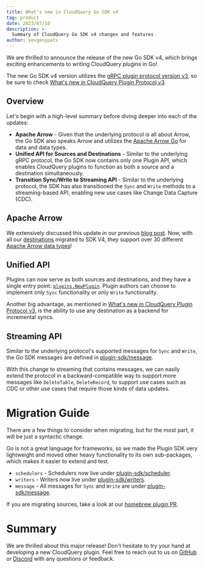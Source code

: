 ```yaml
---
title: What's new in CloudQuery Go SDK v4
tag: product
date: 2023/07/10
description: >-
  Summary of CloudQuery Go SDK v4 changes and features
author: yevgenypats
---
```



<BlogHeader/>

We are thrilled to announce the release of the new Go SDK v4, which brings exciting enhancements to writing CloudQuery plugins in Go!

The new Go SDK v4 version utilizes the [gRPC plugin protocol version v3](https://github.com/cloudquery/plugin-pb/blob/main/plugin/v3/plugin.proto), so be sure to check [What's new in CloudQuery Plugin Protocol v3](./proto-v3).

## Overview

Let's begin with a high-level summary before diving deeper into each of the updates:

- **Apache Arrow** - Given that the underlying protocol is all about Arrow, the Go SDK also speaks Arrow and utilizes the [Apache Arrow Go](https://github.com/apache/arrow/tree/main/go) for data and data types.
- **Unified API for Sources and Destinations** - Similar to the underlying gRPC protocol, the Go SDK now contains only one Plugin API, which enables CloudQuery plugins to function as both a source and a destination simultaneously.
- **Transition Sync/Write to Streaming API** - Similar to the underlying protocol, the SDK has also transitioned the `Sync` and `Write` methods to a streaming-based API, enabling new use cases like Change Data Capture (CDC).

## Apache Arrow

We extensively discussed this update in our previous [blog post](./adopting_apache_arrow_at_cloudquery). Now, with all our [destinations](../docs/plugins/destinations/overview) migrated to SDK V4, they support over 30 different [Apache Arrow data types](https://arrow.apache.org/docs/python/api/datatypes.html)!

## Unified API

Plugins can now serve as both sources and destinations, and they have a single entry point: [`plugins.NewPlugin`](https://github.com/cloudquery/plugin-sdk/tree/main/plugin). Plugin authors can choose to implement only `Sync` functionality or only `Write` functionality.

Another big advantage, as mentioned in [What's new in CloudQuery Plugin Protocol v3](./proto-v3), is the ability to use any destination as a backend for incremental syncs.

## Streaming API

Similar to the underlying protocol's supported messages for `Sync` and `Write`, the Go SDK messages are defined in [plugin-sdk/message](https://github.com/cloudquery/plugin-sdk/tree/main/message).

With this change to streaming that contains messages, we can easily extend the protocol in a backward-compatible way to support more messages like `DeleteTable`, `DeleteRecord`, to support use cases such as CDC or other use cases that require those kinds of data updates.

# Migration Guide

There are a few things to consider when migrating, but for the most part, it will be just a syntactic change.

Go is not a great language for frameworks, so we made the Plugin SDK very lightweight and moved other heavy functionality to its own sub-packages, which makes it easier to extend and test.

- `schedulers` - Schedulers now live under [plugin-sdk/scheduler](https://github.com/cloudquery/plugin-sdk).
- `writers` - Writers now live under [plugin-sdk/writers](https://github.com/cloudquery/plugin-sdk/tree/main/writers).
- `message` - All messages for `Sync` and `Write` are under [plugin-sdk/message](https://github.com/cloudquery/plugin-sdk/tree/main/message).

If you are migrating sources, take a look at our [homebrew plugin PR](https://github.com/cloudquery/cloudquery/pull/11646).

# Summary

We are thrilled about this major release! Don't hesitate to try your hand at developing a new CloudQuery plugin. Feel free to reach out to us on [GitHub](https://github.com/cloudquery/cloudquery) or [Discord](https://cloudquery.io/discord) with any questions or feedback.
